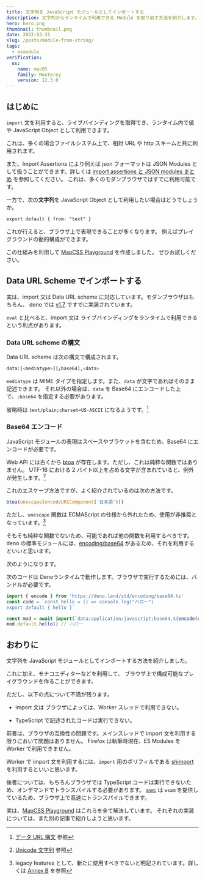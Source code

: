 ```yaml
---
title: 文字列を JavaScript モジュールとしてインポートする
description: 文字列からランタイムで利用できる Module を取り出す方法を紹介します。Editor と共に利用することで、ブラウザ上で新たな体験を提供できるかもしれません。
hero: hero.png
thumbnail: thumbnail.png
date: 2022-03-31
slug: /posts/module-from-string/
tags:
  - esmodule
verification:
  os:
    name: macOS
    family: Monterey
    version: 12.3.0
---
```


## はじめに

`import` 文を利用すると、ライブバインディングを取得でき、ランタイム内で値や JavaScript Object として利用できます。

これは、多くの場合ファイルシステム上で、相対 URL や http スキームと共に利用されます。

また、Import Assertions により例えば json フォーマットは JSON Modules として扱うことができます。詳しくは [import assertions と JSON modules まとめ](./import-assertions-json-modules) を参照してください。
これは、多くのモダンブラウザではすでに利用可能です。

一方で、次の**文字列**を JavaScript Object として利用したい場合はどうでしょうか。

```txt
export default { from: "text" }
```

これが行えると、ブラウザ上で表現できることが多くなります。
例えばプレイグラウンドの動的構成ができます。

この仕組みを利用して [MapCSS Playground](https://mapcss.miyauchi.dev/playground) を作成しました。
ぜひお試しください。

## Data URL Scheme でインポートする

実は、import 文は Data URL scheme に対応しています。モダンブラウザはもちろん、
deno では [v1.7](https://deno.com/blog/v1.7#support-for-importing-data-urls) ですでに実装されています。

`eval` と比べると、import 文は ライブバインディングをランタイムで利用できるという利点があります。

### Data URL scheme の構文

Data URL scheme は次の構文で構成されます。

```bash
data:[<mediatype>][;base64],<data>
```

`mediatype` は MIME タイプを指定します。また、`data` が文字であればそのまま記述できます。
それ以外の場合は、`data` を Base64 にエンコードした上で、`;base64` を指定する必要があります。

省略時は `text/plain;charset=US-ASCII` になるようです。[^1]

[^1]: [データ URL 構文](https://developer.mozilla.org/ja/docs/Web/HTTP/Basics_of_HTTP/Data_URIs#syntax) 参照

### Base64 エンコード

JavaScript モジュールの表現はスペースやブラケットを含むため、Base64 にエンコードが必要です。

Web API には古くから [btoa](https://developer.mozilla.org/ja/docs/Web/API/btoa) が存在します。ただし、これは純粋な関数ではありません。
UTF-16 における 2 バイト以上を占める文字が含まれていると、例外が発生します。[^2]

[^2]: [Unicode 文字列](https://developer.mozilla.org/ja/docs/Glossary/Base64) 参照

これのエスケープ方法ですが、よく紹介されているのは次の方法です。

```ts
btoa(unescape(encodeURIComponent('日本語')))
```

ただし、`unescape` 関数は ECMAScript の仕様から外れたため、使用が非推奨となっています。[^3]

[^3]: legacy features として、新たに使用すべきでないと明記されています。詳しくは [Annex B](https://262.ecma-international.org/9.0/#sec-additional-ecmascript-features-for-web-browsers) を参照

そもそも純粋な関数でないため、可能であれば他の関数を利用するべきです。
deno の標準モジュールには、[encoding/base64](https://deno.land/std/encoding#base64) があるため、それを利用するといいと思います。

次のようになります。

<Alert type="warning">
  次のコードは
  Denoランタイムで動作します。ブラウザで実行するためには、バンドルが必要です。
</Alert>

```ts
import { encode } from 'https://deno.land/std/encoding/base64.ts'
const code = `const hello = () => console.log("ハロー")
export default { hello }`

const mod = await import(`data:application/javascript;base64,${encode(code)}`)
mod.default.hello() // ハロー
```

## おわりに

文字列を JavaScript モジュールとしてインポートする方法を紹介しました。

これに加え、モナコエディターなどを利用して、
ブラウザ上で構成可能なプレイグラウンドを作ることができます。

ただし、以下の点について不満が残ります。

- import 文は ブラウザによっては、Worker スレッドで利用できない。


- TypeScript で記述されたコードは実行できない。

前者は、ブラウザの互換性の問題です。メインスレッドで import 文を利用する限りにおいて問題はありません。
Firefox は執筆時現在、ES Modules を Worker で利用できません。

Worker で import 文を利用するには、`import` 用のポリフィルである [shimport](https://github.com/Rich-Harris/shimport) を利用するといいと思います。

後者については、もちろんブラウザでは TypeScript コードは実行できないため、オンデマンドでトランスパイルする必要があります。
[swc](https://github.com/swc-project/swc) は `wsam` を提供しているため、ブラウザ上で高速にトランスパイルできます。

実は、[MapCSS Playground](https://mapcss.miyauchi.dev/playground) はこれらを全て解決しています。
それぞれの実装については、また別の記事で紹介しようと思います。

